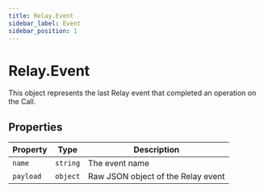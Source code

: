 ```yaml
---
title: Relay.Event
sidebar_label: Event
sidebar_position: 1
---
```


# Relay.Event

This object represents the last Relay event that completed an operation on the Call.

## Properties

| Property | Type | Description |
| -------- | ---- | ----------- |
| `name` | `string` | The event name |
| `payload` | `object` | Raw JSON object of the Relay event |